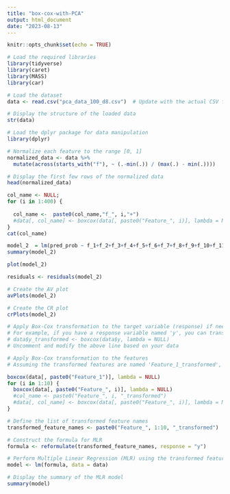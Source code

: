 ---
title: "box-cox-with-PCA"
output: html_document
date: "2023-08-13"
---

```{r setup, include=FALSE}
knitr::opts_chunk$set(echo = TRUE)
```

```{r}
# Load the required libraries
library(tidyverse)
library(caret)
library(MASS)
library(car)


```

```{r}
# Load the dataset
data <- read.csv("pca_data_100_d8.csv")  # Update with the actual CSV file name

# Display the structure of the loaded data
str(data)

```

```{r}
# Load the dplyr package for data manipulation
library(dplyr)

# Normalize each feature to the range [0, 1]
normalized_data <- data %>%
  mutate(across(starts_with("f"), ~ (.-min(.)) / (max(.) - min(.))))

# Display the first few rows of the normalized data
head(normalized_data)


```

```{r}
col_name <- NULL;
for (i in 1:400) {
  
  col_name <-  paste0(col_name,"f_", i,"+")
  #data[, col_name] <- boxcox(data[, paste0("Feature_", i)], lambda = NULL)$x
}
cat(col_name)
```

```{r}
model_2  = lm(pred_prob ~ f_1+f_2+f_3+f_4+f_5+f_6+f_7+f_8+f_9+f_10+f_11+f_12+f_13+f_14+f_15+f_16+f_17+f_18+f_19+f_20+f_21+f_22+f_23+f_24+f_25+f_26+f_27+f_28+f_29+f_30+f_31+f_32+f_33+f_34+f_35+f_36+f_37+f_38+f_39+f_40+f_41+f_42+f_43+f_44+f_45+f_46+f_47+f_48+f_49+f_50+f_51+f_52+f_53+f_54+f_55+f_56+f_57+f_58+f_59+f_60+f_61+f_62+f_63+f_64+f_65+f_66+f_67+f_68+f_69+f_70+f_71+f_72+f_73+f_74+f_75+f_76+f_77+f_78+f_79+f_80+f_81+f_82+f_83+f_84+f_85+f_86+f_87+f_88+f_89+f_90+f_91+f_92+f_93+f_94+f_95+f_96+f_97+f_98+f_99+f_100, data = normalized_data)
summary(model_2)
```

```{r}

plot(model_2)
```

```{r}

residuals <- residuals(model_2)

# Create the AV plot
avPlots(model_2)

# Create the CR plot
crPlots(model_2)

```

```{r}
# Apply Box-Cox transformation to the target variable (response) if needed
# For example, if you have a response variable named 'y', you can transform it like this:
# data$y_transformed <- boxcox(data$y, lambda = NULL)
# Uncomment and modify the above line based on your data

# Apply Box-Cox transformation to the features
# Assuming the transformed features are named 'Feature_1_transformed', ..., 'Feature_10_transformed'

boxcox(data[, paste0("Feature_1")], lambda = NULL)
for (i in 1:10) {
  boxcox(data[, paste0("Feature_", i)], lambda = NULL)
  #col_name <- paste0("Feature_", i, "_transformed")
  #data[, col_name] <- boxcox(data[, paste0("Feature_", i)], lambda = NULL)$x
}

# Define the list of transformed feature names
transformed_feature_names <- paste0("Feature_", 1:10, "_transformed")  # Adjust the range as needed

# Construct the formula for MLR
formula <- reformulate(transformed_feature_names, response = "y")

# Perform Multiple Linear Regression (MLR) using the transformed features
model <- lm(formula, data = data)

# Display the summary of the MLR model
summary(model)


```
